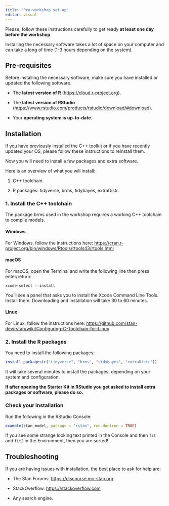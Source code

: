 ```yaml
---
title: "Pre-workshop set-up"
editor: visual
---
```


Please, follow these instructions carefully to get ready **at least one day before the workshop**.

::: callout-important
Installing the necessary software takes a lot of space on your computer and can take a long of time (1-3 hours depending on the system).
:::

## Pre-requisites

Before installing the necessary software, make sure you have installed or updated the following software.

-   The **latest version of R** (<https://cloud.r-project.org>).

-   The **latest version of RStudio** (<https://www.rstudio.com/products/rstudio/download/#download>).

-   Your **operating system is up-to-date**.

## Installation

::: {.callout-important icon="false"}
If you have previously installed the C++ toolkit or if you have recently updated your OS, please follow these instructions to reinstall them.
:::

Now you will need to install a few packages and extra software.

Here is an overview of what you will install:

1.  C++ toolchain.

2.  R packages: tidyverse, brms, tidybayes, extraDistr.

### 1. Install the C++ toolchain

The package brms used in the workshop requires a working C++ toolchain to compile models.

#### Windows

For Windows, follow the instructions here: <https://cran.r-project.org/bin/windows/Rtools/rtools43/rtools.html>

#### macOS

For macOS, open the Terminal and write the following line then press enter/return:

```         
xcode-select --install
```

You'll see a panel that asks you to install the Xcode Command Line Tools. Install them. Downloading and installation will take 30 to 60 minutes.

#### Linux

For Linux, follow the instructions here: <https://github.com/stan-dev/rstan/wiki/Configuring-C-Toolchain-for-Linux>

### 2. Install the R packages

You need to install the following packages:

``` r
install.packages(c("tidyverse", "brms", "tidybayes", "extraDistr"))
```

It will take several minutes to install the packages, depending on your system and configuration.

**If after opening the Starter Kit in RStudio you get asked to install extra packages or software, please do so.**

### Check your installation

Run the following in the RStudio Console:

``` r
example(stan_model, package = "rstan", run.dontrun = TRUE)
```

If you see some strange looking text printed in the Console and then `fit` and `fit2` in the Environment, then you are sorted!

## Troubleshooting

If you are having issues with installation, the best place to ask for help are:

-   The Stan Forums: <https://discourse.mc-stan.org>

-   StackOverflow: <https://stackoverflow.com>

-   Any search engine.
